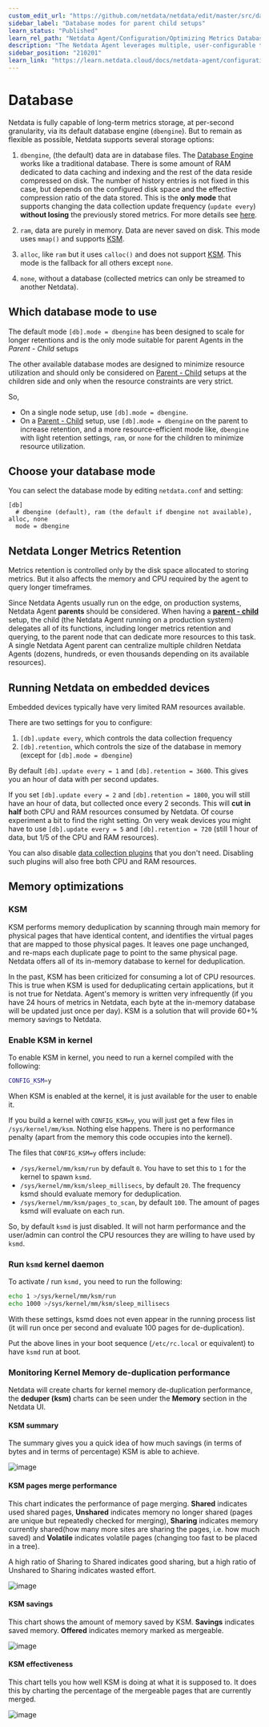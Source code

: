```yaml
---
custom_edit_url: "https://github.com/netdata/netdata/edit/master/src/database/README.md"
sidebar_label: "Database modes for parent child setups"
learn_status: "Published"
learn_rel_path: "Netdata Agent/Configuration/Optimizing Metrics Database"
description: "The Netdata Agent leverages multiple, user-configurable time-series databases that use RAM and/or disk to store metrics on any type of node."
sidebar_position: "210201"
learn_link: "https://learn.netdata.cloud/docs/netdata-agent/configuration/optimizing-metrics-database/database-modes-for-parent-child-setups"
---
```


# Database

Netdata is fully capable of long-term metrics storage, at per-second granularity, via its default database engine
(`dbengine`). But to remain as flexible as possible, Netdata supports several storage options:

1. `dbengine`, (the default) data are in database files. The [Database Engine](/docs/developer-and-contributor-corner/database-engine) works like a
   traditional database. There is some amount of RAM dedicated to data caching and indexing and the rest of the data
   reside compressed on disk. The number of history entries is not fixed in this case, but depends on the configured
   disk space and the effective compression ratio of the data stored. This is the **only mode** that supports changing
   the data collection update frequency (`update every`) **without losing** the previously stored metrics. For more
   details see [here](/docs/developer-and-contributor-corner/database-engine).

2. `ram`, data are purely in memory. Data are never saved on disk. This mode uses `mmap()` and supports [KSM](#ksm).

3. `alloc`, like `ram` but it uses `calloc()` and does not support [KSM](#ksm). This mode is the fallback for all others
   except `none`.

4. `none`, without a database (collected metrics can only be streamed to another Netdata).

## Which database mode to use

The default mode `[db].mode = dbengine` has been designed to scale for longer retentions and is the only mode suitable
for parent Agents in the _Parent - Child_ setups

The other available database modes are designed to minimize resource utilization and should only be considered on
[Parent - Child](/docs/observability-centralization-points) setups at the children side and only when the
resource constraints are very strict.

So,

- On a single node setup, use `[db].mode = dbengine`.
- On a [Parent - Child](/docs/observability-centralization-points) setup, use `[db].mode = dbengine` on the
  parent to increase retention, and a more resource-efficient mode like, `dbengine` with light retention settings, `ram`, or `none` for the children to minimize resource utilization.

## Choose your database mode

You can select the database mode by editing `netdata.conf` and setting:

```text
[db]
  # dbengine (default), ram (the default if dbengine not available), alloc, none
  mode = dbengine
```

## Netdata Longer Metrics Retention

Metrics retention is controlled only by the disk space allocated to storing metrics. But it also affects the memory and
CPU required by the agent to query longer timeframes.

Since Netdata Agents usually run on the edge, on production systems, Netdata Agent **parents** should be considered.
When having a [**parent - child**](/docs/observability-centralization-points) setup, the child (the
Netdata Agent running on a production system) delegates all of its functions, including longer metrics retention and
querying, to the parent node that can dedicate more resources to this task. A single Netdata Agent parent can centralize
multiple children Netdata Agents (dozens, hundreds, or even thousands depending on its available resources).

## Running Netdata on embedded devices

Embedded devices typically have very limited RAM resources available.

There are two settings for you to configure:

1. `[db].update every`, which controls the data collection frequency
2. `[db].retention`, which controls the size of the database in memory (except for `[db].mode = dbengine`)

By default `[db].update every = 1` and `[db].retention = 3600`. This gives you an hour of data with per second updates.

If you set `[db].update every = 2` and `[db].retention = 1800`, you will still have an hour of data, but collected once
every 2 seconds. This will **cut in half** both CPU and RAM resources consumed by Netdata. Of course experiment a bit to find the right setting.
On very weak devices you might have to use `[db].update every = 5` and `[db].retention = 720` (still 1 hour of data, but
1/5 of the CPU and RAM resources).

You can also disable [data collection plugins](/docs/collecting-metrics) that you don't need. Disabling such plugins will also
free both CPU and RAM resources.

## Memory optimizations

### KSM

KSM performs memory deduplication by scanning through main memory for physical pages that have identical content, and
identifies the virtual pages that are mapped to those physical pages. It leaves one page unchanged, and re-maps each
duplicate page to point to the same physical page. Netdata offers all of its in-memory database to kernel for
deduplication.

In the past, KSM has been criticized for consuming a lot of CPU resources. This is true when KSM is used for
deduplicating certain applications, but it is not true for Netdata. Agent's memory is written very infrequently
(if you have 24 hours of metrics in Netdata, each byte at the in-memory database will be updated just once per day). KSM
is a solution that will provide 60+% memory savings to Netdata.

### Enable KSM in kernel

To enable KSM in kernel, you need to run a kernel compiled with the following:

```sh
CONFIG_KSM=y
```

When KSM is enabled at the kernel, it is just available for the user to enable it.

If you build a kernel with `CONFIG_KSM=y`, you will just get a few files in `/sys/kernel/mm/ksm`. Nothing else
happens. There is no performance penalty (apart from the memory this code occupies into the kernel).

The files that `CONFIG_KSM=y` offers include:

- `/sys/kernel/mm/ksm/run` by default `0`. You have to set this to `1` for the kernel to spawn `ksmd`.
- `/sys/kernel/mm/ksm/sleep_millisecs`, by default `20`. The frequency ksmd should evaluate memory for deduplication.
- `/sys/kernel/mm/ksm/pages_to_scan`, by default `100`. The amount of pages ksmd will evaluate on each run.

So, by default `ksmd` is just disabled. It will not harm performance and the user/admin can control the CPU resources
they are willing to have used by `ksmd`.

### Run `ksmd` kernel daemon

To activate / run `ksmd,` you need to run the following:

```sh
echo 1 >/sys/kernel/mm/ksm/run
echo 1000 >/sys/kernel/mm/ksm/sleep_millisecs
```

With these settings, ksmd does not even appear in the running process list (it will run once per second and evaluate 100
pages for de-duplication).

Put the above lines in your boot sequence (`/etc/rc.local` or equivalent) to have `ksmd` run at boot.

### Monitoring Kernel Memory de-duplication performance

Netdata will create charts for kernel memory de-duplication performance, the **deduper (ksm)** charts can be seen under the **Memory** section in the Netdata UI.

#### KSM summary

The summary gives you a quick idea of how much savings (in terms of bytes and in terms of percentage) KSM is able to achieve.

![image](https://user-images.githubusercontent.com/24860547/199454880-123ae7c4-071a-4811-95b8-18cf4e4f60a2.png)

#### KSM pages merge performance

This chart indicates the performance of page merging. **Shared** indicates used shared pages, **Unshared** indicates memory no longer shared (pages are unique but repeatedly checked for merging), **Sharing** indicates memory currently shared(how many more sites are sharing the pages, i.e. how much saved) and **Volatile** indicates volatile pages (changing too fast to be placed in a tree).

A high ratio of Sharing to Shared indicates good sharing, but a high ratio of Unshared to Sharing indicates wasted effort.

![image](https://user-images.githubusercontent.com/24860547/199455374-d63fd2c2-e12b-4ddf-947b-35371215eb05.png)

#### KSM savings

This chart shows the amount of memory saved by KSM. **Savings** indicates saved memory. **Offered** indicates memory marked as mergeable.

![image](https://user-images.githubusercontent.com/24860547/199455604-43cd9248-1f6e-4c31-be56-e0b9e432f48a.png)

#### KSM effectiveness

This chart tells you how well KSM is doing at what it is supposed to. It does this by charting the percentage of the mergeable pages that are currently merged.

![image](https://user-images.githubusercontent.com/24860547/199455770-4d7991ff-6b7e-4d96-9d23-33ffc572b370.png)
